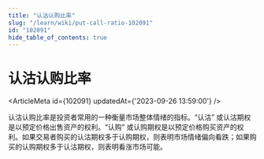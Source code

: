 ```yaml
---
title: "认沽认购比率"
slug: "/learn/wiki/put-call-ratio-102091"
id: "102091"
hide_table_of_contents: true
---
```



# 认沽认购比率

<ArticleMeta id={102091} updatedAt={'2023-09-26 13:59:00'} />
<div className='border-solid border-b border-t-0 my-4 border-[var(--ifm-color-gray-300)]' />

认沽认购比率是投资者常用的一种衡量市场整体情绪的指标。“认沽” 或认沽期权是以预定价格出售资产的权利。“认购” 或认购期权是以预定价格购买资产的权利。如果交易者购买的认沽期权多于认购期权，则表明市场情绪偏向看跌；如果购买的认购期权多于认沽期权，则表明看涨市场可能。
